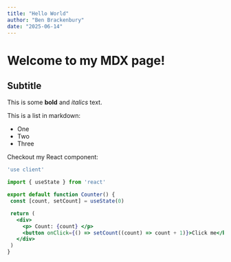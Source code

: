 ```yaml
---
title: "Hello World"
author: "Ben Brackenbury"
date: "2025-06-14"
---
```


# Welcome to my MDX page!

## Subtitle
 
This is some **bold** and _italics_ text.
 
This is a list in markdown:
 
- One
- Two
- Three
 
Checkout my React component:
 
 ```jsx
'use client'

import { useState } from 'react'

export default function Counter() {
  const [count, setCount] = useState(0)

  return (
    <div>
      <p> Count: {count} </p>
      <button onClick={() => setCount((count) => count + 1)}>Click me</button>
    </div>
  )
}
 ```
